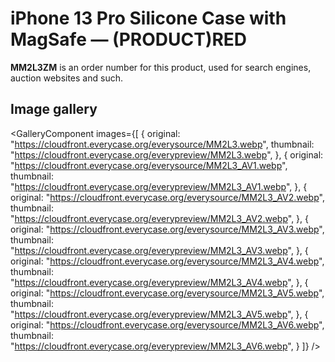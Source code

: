 
# iPhone 13 Pro Silicone Case with MagSafe — (PRODUCT)RED

<Callout type='info' emoji='👉🏻'>**MM2L3ZM** is an order number for this product, used for search engines, auction websites and such.</Callout>

## Image gallery

<GalleryComponent
    images={[
      {
        original: "https://cloudfront.everycase.org/everysource/MM2L3.webp",
        thumbnail: "https://cloudfront.everycase.org/everypreview/MM2L3.webp",
      },
      {
        original: "https://cloudfront.everycase.org/everysource/MM2L3_AV1.webp",
        thumbnail: "https://cloudfront.everycase.org/everypreview/MM2L3_AV1.webp",
      },
      {
        original: "https://cloudfront.everycase.org/everysource/MM2L3_AV2.webp",
        thumbnail: "https://cloudfront.everycase.org/everypreview/MM2L3_AV2.webp",
      },
      {
        original: "https://cloudfront.everycase.org/everysource/MM2L3_AV3.webp",
        thumbnail: "https://cloudfront.everycase.org/everypreview/MM2L3_AV3.webp",
      },
      {
        original: "https://cloudfront.everycase.org/everysource/MM2L3_AV4.webp",
        thumbnail: "https://cloudfront.everycase.org/everypreview/MM2L3_AV4.webp",
      },
      {
        original: "https://cloudfront.everycase.org/everysource/MM2L3_AV5.webp",
        thumbnail: "https://cloudfront.everycase.org/everypreview/MM2L3_AV5.webp",
      },
      {
        original: "https://cloudfront.everycase.org/everysource/MM2L3_AV6.webp",
        thumbnail: "https://cloudfront.everycase.org/everypreview/MM2L3_AV6.webp",
      }
    ]}
  />
